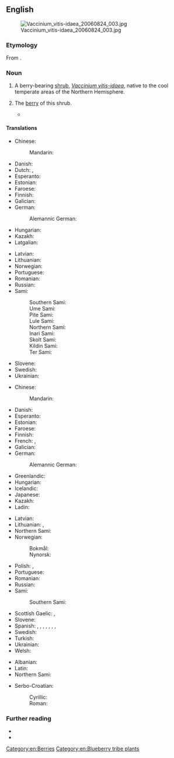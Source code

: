 ==English==
[[File:Vaccinium_vitis-idaea_20060824_003.jpg|thumb|right]]

===Etymology===
From {{af|en|lingon|lang1=sv|t1=cowberry, lingonberry|berry}}.

===Noun===
{{en-noun}}

# A berry-bearing [[shrub]], ''[[Vaccinium vitis-idaea]]'', native to the cool temperate areas of the Northern Hemisphere.
#: {{syn|en|lowbush cranberry|mountain bilberry|cowberry|foxberry|partridgeberry|red whortleberry|csejka berry}}
# The [[berry]] of this shrub.
#: {{syn|en|cowberry|foxberry|partridgeberry}}
#: {{cot|en|blueberry|cranberry}}
#* {{quote-av|en|medium=motion picture|title=The Big Lebowski|year=1998|role=Nihilist|actor=Peter Stormare|passage=Ze '''lingonberry''' pancake!}}

====Translations====
{{trans-top|shrub}}
* Chinese:
*: Mandarin: {{t+|cmn|越橘|tr=yuèjú}}
* Danish: {{t|da|tyttebær|c}}
* Dutch: {{t|nl|rode bosbes|f}}, {{t+|nl|vossenbes|f}}
* Esperanto: {{t-needed|eo}}
* Estonian: {{t-needed|et}}
* Faroese: {{t|fo|vínbláber|n}}
* Finnish: {{t+|fi|puolukka}}
* Galician: {{t+|gl|arandeira vermella|f}}
* German: {{t+|de|Preiselbeere|f}}
*: Alemannic German: {{t|gsw|Grübli}}
* Hungarian: {{t+|hu|vörös áfonya}}
* Kazakh: {{t|kk|қызылжидек}}
* Latgalian: {{t|ltg|bryukline|f}}
{{trans-mid}}
* Latvian: {{t+|lv|brūklene|f}}
* Lithuanian: {{t|lt|bruknė|f}}
* Norwegian: {{t|no|tyttebærlyng|m}}
* Portuguese: {{t|pt|arando-vermelho|m}}
* Romanian: {{t+|ro|merișor|m}}
* Russian: {{t+|ru|брусни́ка|f}}
* Sami:
*: Southern Sami: {{t|sma|joknge}}
*: Ume Sami: {{t|sju|jågˈŋa}}
*: Pite Sami: {{t|sje|jågŋå}}
*: Lule Sami: {{t|smj|jågŋå}}
*: Northern Sami: {{t|se|jokŋa}}
*: Inari Sami: {{t|smn|juŋŋâ}}
*: Skolt Sami: {{t|sms|joŋŋ}}
*: Kildin Sami: {{t|sjd|ёӈӈ}}
*: Ter Sami: {{t|sjt|joŋŋ}}
* Slovene: {{t+|sl|brusnica|f}}
* Swedish: {{t+|sv|lingon|n}}
* Ukrainian: {{t+|uk|брусни́ця|f}}
{{trans-bottom}}

{{trans-top|berry}}
* Chinese:
*: Mandarin: {{t+|cmn|越橘|tr=yuèjú}}
* Danish: {{t|da|tyttebær|n}}
* Esperanto: {{t|eo|ruĝa vakcinio}}
* Estonian: {{t+|et|pohl}}
* Faroese: {{t|fo|vínbláber|n}}
* Finnish: {{t+|fi|puolukka}}
* French: {{t+|fr|airelle rouge|m}}, {{t|fr|airelle vigne d'Ida|f}}
* Galician: {{t+|gl|arando vermello|m}}
* German: {{t+|de|Preiselbeere|f}}
*: Alemannic German: {{t|gsw|Grübli|n}}
* Greenlandic: {{t|kl|kimmernaq}}
* Hungarian: {{t+|hu|vörös áfonya}}
* Icelandic: {{t|is|týtuber|n}}
* Japanese: {{t|ja|苔桃|tr=[[コケモモ]], kokemomo}}
* Kazakh: {{t|kk|қызылжидек}}
* Ladin: {{t|lld|granëta|f}}
{{trans-mid}}
* Latvian: {{t-needed|lv}}
* Lithuanian: {{t|lt|bruknė|f}}, {{t|lt|bruknės uoga|f}}
* Northern Sami: {{t|se|jokŋa}}
* Norwegian:
*: Bokmål: {{t+|no|tyttebær|n}}
*: Nynorsk: {{t+|nn|tytebær|n}}
* Polish: {{t+|pl|borówka brusznica|f}}, {{t|pl|borówka czerwona|f}}
* Portuguese: {{t|pt|arando-vermelho|m}}
* Romanian: {{t+|ro|merișor|n}}
* Russian: {{t+|ru|брусни́ка|f}}
* Sami:
*: Southern Sami: {{t|sma|jogknoeh}}
* Scottish Gaelic: {{t|gd|dearc-fhraoich|f}}, {{t|gd|dearcag-fhraoich|f}}
* Slovene: {{t+|sl|brusnica|f}}
* Spanish: {{t|es|lingonberry|f}}, {{t|es|cowberry|f}}, {{t|es|lingonberi|f}}, {{t|es|cauberi|f}}, {{t|es|arándano silvestre|m}}, {{t|es|arándano ártico|m}}, {{t|es|foxberry|f}}, {{t|es|foxberi|f}}
* Swedish: {{t+|sv|lingon|n}}
* Turkish: {{t|tr|kekreyemiş}}
* Ukrainian: {{t+|uk|брусни́ця|f}}
* Welsh: {{t|cy|llusaeronen y mynydd|f}}
{{trans-bottom}}

{{checktrans-top}}
* Albanian: {{t+check|sq|belush|m}}
* Latin: {{t-check|la|vaccinium|n}}
* Northern Sami: {{t-check|se|jokŋa}}
{{trans-mid}}
* Serbo-Croatian:
*: Cyrillic: {{t-check|sh|бру̀сница|f}}
*: Roman: {{t+check|sh|brùsnica|f}}
{{trans-bottom}}

===Further reading===
* {{pedia|vaccinium vitis-idaea}}
* {{specieslite|Vaccinium vitis-idaea}}

[[Category:en:Berries]]
[[Category:en:Blueberry tribe plants]]